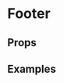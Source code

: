 
<Meta title="2 Pattern Library/1 Structure/Footer" component={Footer} />

# Footer
 
 
## Props 

<Props of={Footer} />

## Examples

<Preview>
    <Story name="Footer">
        <Footer
            menus={data}
            copyrightLinks={[
                {
                    title: "Cookies & privacy",
                    url: "#"
                },
                {
                    title: "Terms & conditions",
                    url: "#"
                },
                {
                    title: "Accessibility",
                    url: "#"
                },
                {
                    title: "Help & FAQs",
                    url: "#"
                }
            ]}
            copyrightText="©2020 British Film Institute. All rights reserved. Registered charity 287780"
        />
    </Story>
</Preview>
